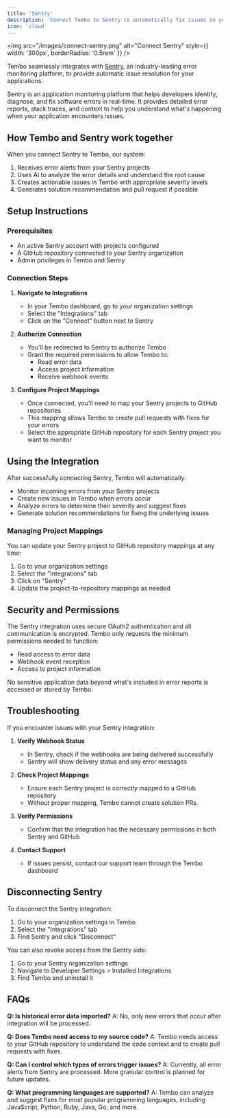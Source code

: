 ```yaml
---
title: 'Sentry'
description: 'Connect Tembo to Sentry to automatically fix issues in your application'
icon: 'cloud'
---
```


<img
	src="/images/connect-sentry.png"
	alt="Connect Sentry"
	style={{ width: '300px', borderRadius: '0.5rem' }}
/>

Tembo seamlessly integrates with [Sentry](https://sentry.io), an industry-leading error monitoring platform, to provide automatic issue resolution for your applications.

Sentry is an application monitoring platform that helps developers identify, diagnose, and fix software errors in real-time. It provides detailed error reports, stack traces, and context to help you understand what's happening when your application encounters issues.

## How Tembo and Sentry work together

When you connect Sentry to Tembo, our system:

1. Receives error alerts from your Sentry projects
2. Uses AI to analyze the error details and understand the root cause
3. Creates actionable issues in Tembo with appropriate severity levels
4. Generates solution recommendation and pull request if possible

## Setup Instructions

### Prerequisites

- An active Sentry account with projects configured
- A GitHub repository connected to your Sentry organization
- Admin privileges in Tembo and Sentry

### Connection Steps

1. **Navigate to Integrations**

   - In your Tembo dashboard, go to your organization settings
   - Select the "Integrations" tab
   - Click on the "Connect" button next to Sentry

2. **Authorize Connection**

   - You'll be redirected to Sentry to authorize Tembo
   - Grant the required permissions to allow Tembo to:
     - Read error data
     - Access project information
     - Receive webhook events

3. **Configure Project Mappings**
   - Once connected, you'll need to map your Sentry projects to GitHub repositories
   - This mapping allows Tembo to create pull requests with fixes for your errors
   - Select the appropriate GitHub repository for each Sentry project you want to monitor

## Using the Integration

After successfully connecting Sentry, Tembo will automatically:

- Monitor incoming errors from your Sentry projects
- Create new issues in Tembo when errors occur
- Analyze errors to determine their severity and suggest fixes
- Generate solution recommendations for fixing the underlying issues

### Managing Project Mappings

You can update your Sentry project to GitHub repository mappings at any time:

1. Go to your organization settings
2. Select the "Integrations" tab
3. Click on "Sentry"
4. Update the project-to-repository mappings as needed

## Security and Permissions

The Sentry integration uses secure OAuth2 authentication and all communication is encrypted. Tembo only requests the minimum permissions needed to function:

- Read access to error data
- Webhook event reception
- Access to project information

No sensitive application data beyond what's included in error reports is accessed or stored by Tembo.

## Troubleshooting

If you encounter issues with your Sentry integration:

1. **Verify Webhook Status**

   - In Sentry, check if the webhooks are being delivered successfully
   - Sentry will show delivery status and any error messages

2. **Check Project Mappings**

   - Ensure each Sentry project is correctly mapped to a GitHub repository
   - Without proper mapping, Tembo cannot create solution PRs.

3. **Verify Permissions**

   - Confirm that the integration has the necessary permissions in both Sentry and GitHub

4. **Contact Support**
   - If issues persist, contact our support team through the Tembo dashboard

## Disconnecting Sentry

To disconnect the Sentry integration:

1. Go to your organization settings in Tembo
2. Select the "Integrations" tab
3. Find Sentry and click "Disconnect"

You can also revoke access from the Sentry side:

1. Go to your Sentry organization settings
2. Navigate to Developer Settings > Installed Integrations
3. Find Tembo and uninstall it

## FAQs

**Q: Is historical error data imported?**
A: No, only new errors that occur after integration will be processed.

**Q: Does Tembo need access to my source code?**
A: Tembo needs access to your GitHub repository to understand the code context and to create pull requests with fixes.

**Q: Can I control which types of errors trigger issues?**
A: Currently, all error alerts from Sentry are processed. More granular control is planned for future updates.

**Q: What programming languages are supported?**
A: Tembo can analyze and suggest fixes for most popular programming languages, including JavaScript, Python, Ruby, Java, Go, and more.
